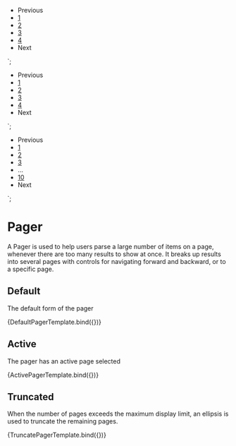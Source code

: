 
<Meta title="Components/Pager" component="Pager" />

  <ul role="navigation" aria-label="Pagination" class="emc-pager">
       <li tabIndex="0">
          <a>Previous</a>
       </li>
       <li tabIndex="0">
          <a aria-label="Go to page 1" href="#">1</a>
       </li>
       <li tabIndex="0">
          <a aria-label="Go to page 2" href="#">2</a>
      </li>
      <li tabIndex="0">
          <a aria-label="Go to page 3" href="#">3</a>
      </li>
      <li tabIndex="0">
          <a aria-label="Go to page 4" href="#">4</a>
      </li>
      <li tabIndex="0">
          <a>Next</a>
      </li>
   </ul>
`;

  <ul role="navigation" aria-label="Pagination" class="emc-pager">
       <li tabIndex="0">
          <a>Previous</a>
       </li>
       <li class="active" tabIndex="0">
          <a aria-label="Go to page 1" href="#">1</a>
       </li>
       <li tabIndex="0">
          <a aria-label="Go to page 2" href="#">2</a>
       </li>
       <li tabIndex="0">
          <a aria-label="Go to page 3" href="#">3</a>
       </li>
        <li tabIndex="0">
          <a aria-label="Go to page 4" href="#">4</a>
       </li>
       <li tabIndex="0">
          <a>Next</a>
       </li>
   </ul>
`;

  <ul role="navigation" aria-label="Pagination" class="emc-pager">
       <li tabIndex="0">
          <a>Previous</a>
       </li>
       <li tabIndex="0">
          <a aria-label="Go to page 1" href="#">1</a>
       </li>
       <li tabIndex="0">
          <a aria-label="Go to page 2" href="#">2</a>
      </li>
      <li tabIndex="0">
          <a aria-label="Go to page 3" href="#">3</a>
      </li>
      <li class="disabled" tabIndex="-1">
          <span aria-disabled="true">…</span>
      </li>
      <li tabIndex="0">
        <a aria-label="Go to page 10" href="#">10</a>
      </li>
      <li tabIndex="0">
            <a>Next</a>
      </li>
   </ul>
`;

# Pager

A Pager is used to help users parse a large number of items on a page, whenever there are too many results to show at once. It breaks up results into several pages with controls for navigating forward and backward, or to a specific page.

## Default
The default form of the pager

<Canvas>
    <Story name="Default" args={{
        content: 'The default form of the pager'
        }}>
        {DefaultPagerTemplate.bind({})}
    </Story>
</Canvas>

## Active
The pager has an active page selected

<Canvas>
    <Story name="Active" args={{
        content: 'The pager has an active page selected'
        }}>
        {ActivePagerTemplate.bind({})}
    </Story>
</Canvas>

## Truncated
When the number of pages exceeds the maximum display limit, an ellipsis is used to truncate the remaining pages.

<Canvas>
    <Story name="Truncated" args={{
          content: 'When the number of pages exceeds the maximum display limit, an ellipsis is used to truncate the remaining pages.'
        }}>
          {TruncatePagerTemplate.bind({})}
    </Story>
</Canvas>
